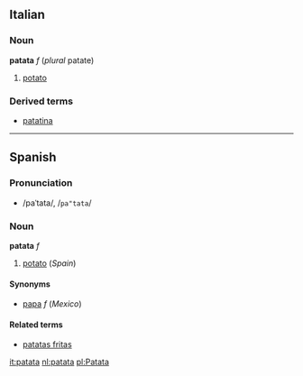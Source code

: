 ==Italian==
===Noun===
'''patata''' ''f'' (''plural'' patate)

#[[potato]]

===Derived terms===
*[[patatina]]

----

==Spanish==
===Pronunciation===
*/paˈtata/, /<tt>pa"tata</tt>/

===Noun===
'''patata''' ''f''

#[[potato]] (''Spain'')

====Synonyms====
*[[papa]] ''f'' (''Mexico'')

====Related terms====
*[[patatas fritas]]

[[it:patata]]
[[nl:patata]]
[[pl:Patata]]